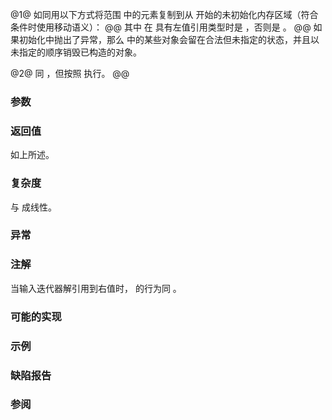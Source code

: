 {{cpp/title|uninitialized_move_n}}
{{cpp/memory/navbar}}
{{dcl begin}}
{{dcl header|memory}}
{{dcla|num=1|since=c++17|constexpr=c++26|
template&lt; class InputIt, class Size, class NoThrowForwardIt &gt;
std::pair&lt;InputIt, NoThrowForwardIt&gt;
    uninitialized_move_n( InputIt first, Size count,
                          NoThrowForwardIt d_first );
}}
{{dcl|num=2|since=c++17|
template&lt; class ExecutionPolicy,
          class ForwardIt, class Size, class NoThrowForwardIt &gt;
std::pair&lt;ForwardIt, NoThrowForwardIt&gt;
    uninitialized_move_n( ExecutionPolicy&amp;&amp; policy, ForwardIt first,
                          Size count, NoThrowForwardIt d_first );
}}
{{dcl end}}

@1@ 如同用以下方式将范围 {{counted range|first|count}} 中的元素复制到从 {{c|d_first}} 开始的未初始化内存区域（符合条件时使用移动语义）：
{{box|
{{c/core|for (; count &gt; 0; ++d_first, (void) ++first, --count)}}&lt;br&gt;
{{nbspt|4}}{{c/core|::new (}}{{rlpi|voidify}}{{c/core|(*d_first))}}&lt;br&gt;
{{nbspt|8}}{{c/core|typename std::iterator_traits&lt;NoThrowForwardIt&gt;::value_type(/* value */);}}&lt;br&gt;
{{c/core|return {first, d_first};}}
}}
@@ 其中 {{c|/* value */}} 在 {{c|*first}} 具有左值引用类型时是 {{c|std::move(*first)}}，否则是 {{c|*first}}。
@@ 如果初始化中抛出了异常，那么 {{counted range|first|count}} 中的某些对象会留在合法但未指定的状态，并且以未指定的顺序销毁已构造的对象。

@2@ 同 {{v|1}}，但按照 {{c|policy}} 执行。
@@ {{cpp/algorithm/parallel overload precondition}}


{{rrev|since=c++20|
如果 {{counted range|d_first|count}} 与 {{counted range|first|count}} 有重叠，那么行为未定义。
}}

===参数===
{{par begin}}
{{par|first|要移动的元素范围起始}}
{{par|count|要移动的元素个数}}
{{par|d_first|目标范围的起始}}
{{par exec pol}}
{{par hreq}}
{{par req named|InputIt|InputIterator}}
{{par req named|ForwardIt|ForwardIterator}}
{{par req named|NoThrowForwardIt|ForwardIterator}}
{{par req|通过 {{tt|NoThrowForwardIt}} 合法实例的自增、赋值、比较或间接不可抛出异常。}}
{{par end}}

===返回值===
如上所述。

===复杂度===
与 {{c|count}} 成线性。

===异常===
{{cpp/algorithm/parallel exceptions reporting behavior|singular=yes}}

===注解===
当输入迭代器解引用到右值时， {{tt|std::uninitialized_move_n}} 的行为同 {{lc|std::uninitialized_copy_n}}。

{{feature test macro|__cpp_lib_raw_memory_algorithms|std=C++26|value=202411L|{{c/core|constexpr}} 的[[cpp/memory#未初始化内存算法|特化内存算法]], {{vl|1}}}}

===可能的实现===
{{eq fun|1=
template&lt;class InputIt, class Size, class NoThrowForwardIt&gt;
constexpr std::pair&lt;InputIt, NoThrowForwardIt&gt;
    uninitialized_move_n(InputIt first, Size count, NoThrowForwardIt d_first)
{
    using ValueType = typename std::iterator_traits&lt;NoThrowForwardIt&gt;::value_type;
    NoThrowForwardIt current = d_first;
    try
    {
        for (; count &gt; 0; ++first, (void) ++current, --count) {
            auto addr = static_cast&lt;void*&gt;(std::addressof(*current));
            if constexpr (std::is_lvalue_reference_v&lt;decltype(*first)&gt;)
                ::new (addr) ValueType(std::move(*first));
            else
                ::new (addr) ValueType(*first);
        }
    }
    catch (...)
    {
        std::destroy(d_first, current);
        throw;
    }
    return {first, current};
}
}}

===示例===
{{example
|code=
#include &lt;cstdlib&gt;
#include &lt;iomanip&gt;
#include &lt;iostream&gt;
#include &lt;memory&gt;
#include &lt;string&gt;

void print(auto rem, auto first, auto last)
{
    for (std::cout &lt;&lt; rem; first != last; ++first)
        std::cout &lt;&lt; std::quoted(*first) &lt;&lt; ' ';
    std::cout &lt;&lt; '\n';
}

int main()
{
    std::string in[]{"One", "Definition", "Rule"};
    print("起初，in：", std::begin(in), std::end(in));
    
    if (constexpr auto sz = std::size(in);
        void* out = std::aligned_alloc(alignof(std::string), sizeof(std::string) * sz))
    {
        try
        {
            auto first{static_cast&lt;std::string*&gt;(out)};
            auto last{first + sz};
            std::uninitialized_move_n(std::begin(in), sz, first);
            
            print("移动后，in：", std::begin(in), std::end(in));
            print("移动后，out：", first, last);
            
            std::destroy(first, last);
        }
        catch (...)
        {
            std::cout &lt;&lt; "异常！\n";
        }
        std::free(out);
    }
}
|p=true&lt;!-- 移动结果不确定 --&gt;
|output=
起初，in："One" "Definition" "Rule" 
移动后，in："" "" "" 
移动后，out："One" "Definition" "Rule"
}}

===缺陷报告===
{{dr list begin}}
{{dr list item|wg=lwg|dr=3870|std=C++20|before=此算法可能在 {{c/core|const}} 存储上创建对象|after=保持不允许}}
{{dr list item|wg=lwg|dr=3918|std=C++17|before=在输入迭代器解引用为纯右值时要求额外的临时量实质化|after=此时直接复制}}
{{dr list end}}

===参阅===
{{dsc begin}}
{{dsc inc|cpp/memory/dsc uninitialized_move}}
{{dsc inc|cpp/memory/dsc uninitialized_copy_n}}
{{dsc inc|cpp/memory/ranges/dsc uninitialized_move_n}}
{{dsc end}}

{{langlinks|en|es|ja|ru}}